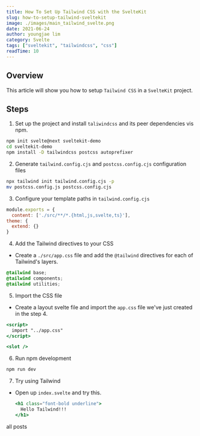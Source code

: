 ```yaml
---
title: How To Set Up Tailwind CSS with the SvelteKit 
slug: how-to-setup-tailwind-sveltekit 
image: ./images/main_tailwind_svelte.png
date: 2021-06-24
author: youngjae lim
category: Svelte
tags: ["sveltekit", "tailwindcss", "css"]
readTime: 10
---
```




## Overview

This article will show you how to setup `Tailwind CSS` in a `SvelteKit` project.

## Steps
1. Set up the project and install `taliwindcss` and its peer dependencies vis npm.

  ```bash
  npm init svelte@next sveltekit-demo
  cd sveltekit-demo
  npm install -D tailwindcss postcss autoprefixer
  ```

2. Generate `tailwind.config.cjs` and `postcss.config.cjs` configuration files

  ```bash
  npx tailwind init tailwind.config.cjs -p
  mv postcss.config.js postcss.config.cjs
  ```

3. Configure your template paths in `tailwind.config.cjs`

  ```js file=./tailwind.config.cjs
  module.exports = {
    content: ['./src/**/*.{html,js,svelte,ts}'],
  theme: {
    extend: {}
  }
  ```

4. Add the Tailwind directives to your CSS
  - Create a `./src/app.css` file and add the `@tailwind` directives for each of Tailwind's layers.

  ```css file=./src/app.css
  @tailwind base;
  @tailwind components;
  @tailwind utilities;
  ```
   
5. Import the CSS file
  - Create a layout svelte file and import the `app.css` file we've just created in the step 4.

  ```jsx file=./src/routes/__layout.svelte
  <script>
    import "../app.css"
  </script>

  <slot />
  ```

6. Run npm development

  ```bash
  npm run dev
  ```

7. Try using Tailwind
- Open up `index.svelte` and try this.

  ```jsx file=./src/routes/index.svelte
  <h1 class="font-bold underline">
    Hello Tailwind!!!
  </h1>
  ```
  
<Link to='/posts' className='btn center-btn'>
  all posts
</Link>
